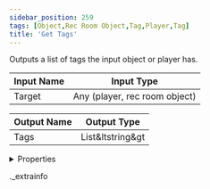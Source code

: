 ```yaml
---
sidebar_position: 259
tags: [Object,Rec Room Object,Tag,Player,Tag]
title: 'Get Tags'
---
```


Outputs a list of tags the input object or player has.



<IChip uuid="e67cfcb7-03e8-4152-ba41-af8ca61d93fb" />

| Input Name | Input Type |
|-----------|-----------|
| Target | Any (player, rec room object) |

| Output Name | Output Type |
|-----------|-----------|
| Tags | List&ltstring&gt |


<details>
  <summary>Properties</summary>
  <div>
    <div>
    <table>
      <thead>
        <tr>
          <th>Room availability:</th>
          <th>Available everywhere</th>
        </tr>
        <tr>
          <th>Is beta required?</th>
          <th>No</th>
        </tr>
        <tr>
          <th>Is this chip a trolling risk?</th>
          <th>No</th>
        </tr>
        <tr>
          <th>Is this chip a role assignment risk?</th>
          <th>No</th>
        </tr>
        <tr>
          <th>Chip UUID</th>
          <th>e67cfcb7-03e8-4152-ba41-af8ca61d93fb</th>
        </tr>
      </thead>
    </table>
    </div>
  </div>
</details>

._extrainfo